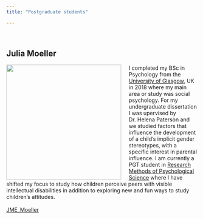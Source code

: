 ```yaml
---
title: "Postgraduate students"

---
```

<br>

## Julia Moeller

<img src="images/julia.jpg" style="width:80mm; margin-right: 20px" align="left">

I completed my BSc in Psychology from the [University of Glasgow](https://www.gla.ac.uk), UK in 2018 where my main area or study was social psychology. For my undergraduate dissertation I was upervised by Dr. Helena Paterson and we studied factors that influence the development of a child's implicit gender stereotypes, with a specific interest in parental influence. I am currently a PGT student in [Research Methods of Psychological Science](https://www.gla.ac.uk/postgraduate/taught/psychologicalscienceresearchmethodsof/) where I have shifted my focus to study how children perceive peers with visible intellectual disabilities in addition to exploring new and fun ways to study children's attitudes.
<br>
<br>
<i class="fa fa-twitter fa-lg"></i> [JME_Moeller](https://twitter.com/jme_moeller)